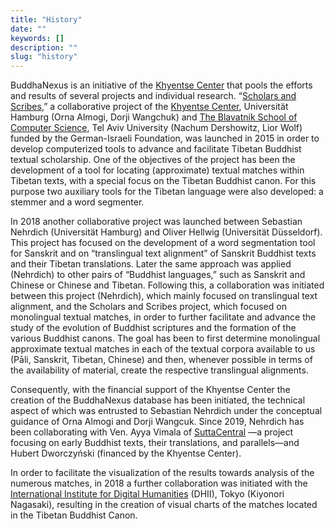 ```yaml
---
title: "History"
date: ""
keywords: []
description: ""
slug: "history"
---
```


BuddhaNexus is an initiative of the [Khyentse Center](https://www.kc-tbts.uni-hamburg.de/) that pools the efforts and results of several projects and individual research. “[Scholars and Scribes](https://www.kc-tbts.uni-hamburg.de/research/projects.html),” a collaborative project of the [Khyentse Center](https://www.kc-tbts.uni-hamburg.de/), Universität Hamburg (Orna Almogi, Dorji Wangchuk) and [The Blavatnik School of Computer Science](https://en-exact-sciences.tau.ac.il/computer), Tel Aviv University (Nachum Dershowitz, Lior Wolf) funded by the German-Israeli Foundation, was launched in 2015 in order to develop computerized tools to advance and facilitate Tibetan Buddhist textual scholarship. One of the objectives of the project has been the development of a tool for locating (approximate) textual matches within Tibetan texts, with a special focus on the Tibetan Buddhist canon. For this purpose two auxiliary tools for the Tibetan language were also developed: a stemmer and a word segmenter.

In 2018 another collaborative project was launched between Sebastian Nehrdich (Universität Hamburg) and Oliver Hellwig (Universität Düsseldorf). This project has focused on the development of a word segmentation tool for Sanskrit and on “translingual text alignment” of Sanskrit Buddhist texts and their Tibetan translations. Later the same approach was applied (Nehrdich) to other pairs of “Buddhist languages,” such as Sanskrit and Chinese or Chinese and Tibetan. Following this, a collaboration was initiated between this project (Nehrdich), which mainly focused on translingual text alignment, and the Scholars and Scribes project, which focused on monolingual textual matches, in order to further facilitate and advance the study of the evolution of Buddhist scriptures and the formation of the various Buddhist canons. The goal has been to first determine monolingual approximate textual matches in each of the textual corpora available to us (Pāli, Sanskrit, Tibetan, Chinese) and then, whenever possible in terms of the availability of material, create the respective translingual alignments.

Consequently, with the financial support of the Khyentse Center the creation of the BuddhaNexus database has been initiated, the technical aspect of which was entrusted to Sebastian Nehrdich under the conceptual guidance of Orna Almogi and Dorji Wangcuk. Since 2019, Nehrdich has been collaborating with Ven. Ayya Vimala of [SuttaCentral](https://suttacentral.net/) —a project focusing on early Buddhist texts, their translations, and parallels—and Hubert Dworczyński (financed by the Khyentse Center).

In order to facilitate the visualization of the results towards analysis of the numerous matches, in 2018 a further collaboration was initiated with the [International Institute for Digital Humanities](https://www.dhii.jp/index-e.html) (DHII), Tokyo (Kiyonori Nagasaki), resulting in the creation of visual charts of the matches located in the Tibetan Buddhist Canon.
